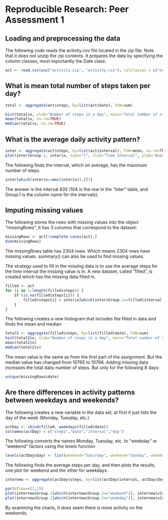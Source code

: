 # Reproducible Research: Peer Assessment 1


## Loading and preprocessing the data
The following code reads the activity.csv file located in the zip file. Note that it does not unzip the zip contents. It prepares the data by specifying the column classes, most importantly the Date class.
```r
act <- read.csv(unz("activity.zip", "activity.csv"), colClasses = c("numeric", "Date", "numeric"))
```


## What is mean total number of steps taken per day?
```r
total <- aggregate(act$steps, by=list(act$date), FUN=sum)

hist(total$x, xlab="Number of steps in a day", main="Total number of steps taken each day", labels=TRUE)
mean(total$x, na.rm=TRUE)
median(total$x, na.rm=TRUE)
```


## What is the average daily activity pattern?
```r
inter <- aggregate(act$steps, by=list(act$interval), FUN=mean, na.rm=TRUE)
plot(inter$Group.1, inter$x, type="l", xlab="Time Interval", ylab="Average Number of Steps in Interval", main="Average Steps per Time Interval")
```

The following finds the interval, which on average, has the maximum number of steps.
```r
inter[which(inter$x==max(inter$x)),][1]
```
The answer is the interval 835 (104 is the row in the "inter" table, and Group.1 is the column name for the intervals).


## Imputing missing values

The following stores the rows with missing values into the object "missingRows", it has 3 columns that correspond to the dataset:
```r
missingRows <- act[!complete.cases(act),]
dim(missingRows)
```
The missingRows table has 2304 rows. Which means 2304 rows have missing values.
summary() can also be used to find missing values.


The strategy used to fill in the missing data is to use the average steps for the time interval the missing value is in. A new dataset, called "filled", is created which has the missing data filled in.
```r
filled <- act
for (i in 1:length(filled$steps)) {
    if (is.na(filled$steps[i])) {
        filled$steps[i] = inter$x[which(inter$Group.1==filled$interval[i])]
    }
}
```

The following creates a new histogram that includes the filled in data and finds the mean and median
```r
total2 <- aggregate(filled$steps, by=list(filled$date), FUN=sum)
hist(total2$x, xlab="Number of steps in a day", main="Total number of steps taken each day", labels=TRUE)
mean(total2$x)
median(total2$x)
```
The mean value is the same as from the first part of the assignment. But the median value has changed from 10765 to 10766. Adding missing data increases the total daily number of steps. But only for the following 8 days:
```r
unique(missingRows$date)
```


## Are there differences in activity patterns between weekdays and weekends?

The following creates a new variable in the data set, at first it just lists the day of the week (Monday, Tuesday, etc.)
```r
actDay <- cbind(filled, weekdays(filled$date))
colnames(actDay) = c("steps","date","interval","day")
```

The following converts the names Monday, Tuesday, etc. to "weekday" or "weekend" factors using the levels function
```r
levels(actDay$day) <- list(weekend="Saturday", weekend="Sunday", weekday="Monday", weekday="Tuesday",weekday="Wednesday",weekday="Thursday",weekday="Friday")
```

The following finds the average steps per day, and then plots the results, one plot for weekend and the other for weekdays.
```r
internew <- aggregate(actDay$steps, by=list(actDay$interval, actDay$day), FUN=mean)

par(mfrow=c(2,1))
plot(internew$Group.1[which(internew$Group.2=="weekend")], internew$x[which(internew$Group.2=="weekend")], type="l", xlab="Time Interval", ylab="Average Number of Steps in Interval", main="Weekend Average Steps per Time Interval")
plot(internew$Group.1[which(internew$Group.2=="weekday")], internew$x[which(internew$Group.2=="weekday")], type="l", xlab="Time Interval", ylab="Average Number of Steps in Interval", main="Weekday Average Steps per Time Interval")
```
By examining the charts, it does seem there is more activity on the weekends.